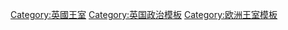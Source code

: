 [[Category:英國王室|Category:英國王室]]
[[Category:英国政治模板|Category:英国政治模板]]
[[Category:欧洲王室模板|Category:欧洲王室模板]]